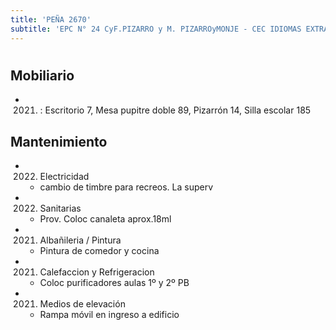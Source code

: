 ```yaml
---
title: 'PEÑA 2670'
subtitle: 'EPC N° 24 CyF.PIZARRO y M. PIZARROyMONJE - CEC IDIOMAS EXTRANJEROS N° 01'
---
```


#


## Mobiliario

*  (2021) : Escritorio 7, Mesa pupitre doble 89, Pizarrón 14, Silla escolar 185 





## Mantenimiento

*  (2022) Electricidad 
    + cambio de timbre para recreos. La superv

*  (2022) Sanitarias 
    + Prov. Coloc canaleta aprox.18ml

*  (2021) Albañileria / Pintura 
    + Pintura de comedor y cocina

*  (2021) Calefaccion y Refrigeracion 
    + Coloc purificadores aulas 1º y 2º PB

*  (2021) Medios de elevación 
    + Rampa móvil en ingreso a edificio



